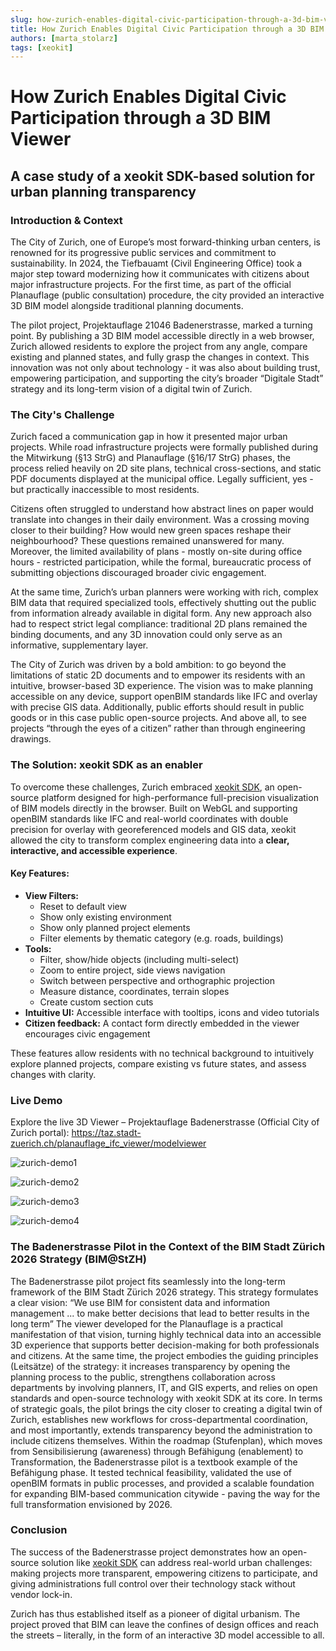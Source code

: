 ```yaml
---
slug: how-zurich-enables-digital-civic-participation-through-a-3d-bim-viewer
title: How Zurich Enables Digital Civic Participation through a 3D BIM Viewer
authors: [marta_stolarz]
tags: [xeokit]
---
```


# How Zurich Enables Digital Civic Participation through a 3D BIM Viewer
## A case study of a xeokit SDK-based solution for urban planning transparency

### Introduction & Context

The City of Zurich, one of Europe’s most forward-thinking urban centers, is renowned for its progressive public services and commitment to sustainability. In 2024, the Tiefbauamt (Civil Engineering Office) took a major step toward modernizing how it communicates with citizens about major infrastructure projects. For the first time, as part of the official Planauflage (public consultation) procedure, the city provided an interactive 3D BIM model alongside traditional planning documents.

The pilot project, Projektauflage 21046 Badenerstrasse, marked a turning point. By publishing a 3D BIM model accessible directly in a web browser, Zurich allowed residents to explore the project from any angle, compare existing and planned states, and fully grasp the changes in context. This innovation was not only about technology - it was also about building trust, empowering participation, and supporting the city’s broader “Digitale Stadt” strategy and its long-term vision of a digital twin of Zurich.

<!-- truncate -->

### The City's Challenge

Zurich faced a communication gap in how it presented major urban projects. While road infrastructure projects were formally published during the Mitwirkung (§13 StrG) and Planauflage (§16/17 StrG) phases, the process relied heavily on 2D site plans, technical cross-sections, and static PDF documents displayed at the municipal office. Legally sufficient, yes - but practically inaccessible to most residents.

Citizens often struggled to understand how abstract lines on paper would translate into changes in their daily environment. Was a crossing moving closer to their building? How would new green spaces reshape their neighbourhood? These questions remained unanswered for many. Moreover, the limited availability of plans - mostly on-site during office hours - restricted participation, while the formal, bureaucratic process of submitting objections discouraged broader civic engagement.

At the same time, Zurich’s urban planners were working with rich, complex BIM data that required specialized tools, effectively shutting out the public from information already available in digital form. Any new approach also had to respect strict legal compliance: traditional 2D plans remained the binding documents, and any 3D innovation could only serve as an informative, supplementary layer.

The City of Zurich was driven by a bold ambition: to go beyond the limitations of static 2D documents and to empower its residents with an intuitive, browser-based 3D experience. The vision was to make planning accessible on any device, support openBIM standards like IFC and overlay with precise GIS data. Additionally, public efforts should result in public goods or in this case public open-source projects. And above all, to see projects “through the eyes of a citizen” rather than through engineering drawings.

### The Solution: xeokit SDK as an enabler

To overcome these challenges, Zurich embraced [xeokit SDK](https://github.com/xeokit/xeokit-sdk), an open-source platform designed for high-performance full-precision visualization of BIM models directly in the browser. Built on WebGL and supporting openBIM standards like IFC and real-world coordinates with double precision for overlay with georeferenced models and GIS data, xeokit allowed the city to transform complex engineering data into a **clear, interactive, and accessible experience**.

#### Key Features:
- **View Filters:**
  - Reset to default view
  - Show only existing environment
  - Show only planned project elements
  - Filter elements by thematic category (e.g. roads, buildings)
- **Tools:**
  - Filter, show/hide objects (including multi-select)
  - Zoom to entire project, side views navigation
  - Switch between perspective and orthographic projection
  - Measure distance, coordinates, terrain slopes
  - Create custom section cuts
- **Intuitive UI:** Accessible interface with tooltips, icons and video tutorials
- **Citizen feedback:** A contact form directly embedded in the viewer encourages civic engagement

These features allow residents with no technical background to intuitively explore planned projects, compare existing vs future states, and assess changes with clarity. 

### Live Demo 
Explore the live 3D Viewer – Projektauflage Badenerstrasse (Official City of Zurich portal): https://taz.stadt-zuerich.ch/planauflage_ifc_viewer/modelviewer

![zurich-demo1](zurich-pic1.png)

![zurich-demo2](zurich-pic2.png)

![zurich-demo3](zurich-pic3.png)

![zurich-demo4](zurich-pic4.png)

### The Badenerstrasse Pilot in the Context of the BIM Stadt Zürich 2026 Strategy (BIM@StZH)

The Badenerstrasse pilot project fits seamlessly into the long-term framework of the BIM Stadt Zürich 2026 strategy. This strategy formulates a clear vision: “We use BIM for consistent data and information management ... to make better decisions that lead to better results in the long term” The viewer developed for the Planauflage is a practical manifestation of that vision, turning highly technical data into an accessible 3D experience that supports better decision-making for both professionals and citizens. At the same time, the project embodies the guiding principles (Leitsätze) of the strategy: it increases transparency by opening the planning process to the public, strengthens collaboration across departments by involving planners, IT, and GIS experts, and relies on open standards and open-source technology with xeokit SDK at its core. In terms of strategic goals, the pilot brings the city closer to creating a digital twin of Zurich, establishes new workflows for cross-departmental coordination, and most importantly, extends transparency beyond the administration to include citizens themselves. Within the roadmap (Stufenplan), which moves from Sensibilisierung (awareness) through Befähigung (enablement) to Transformation, the Badenerstrasse pilot is a textbook example of the Befähigung phase. It tested technical feasibility, validated the use of openBIM formats in public processes, and provided a scalable foundation for expanding BIM-based communication citywide - paving the way for the full transformation envisioned by 2026.

### Conclusion

The success of the Badenerstrasse project demonstrates how an open-source solution like [xeokit SDK](https://github.com/xeokit/xeokit-sdk) can address real-world urban challenges: making projects more transparent, empowering citizens to participate, and giving administrations full control over their technology stack without vendor lock-in.

Zurich has thus established itself as a pioneer of digital urbanism. The project proved that BIM can leave the confines of design offices and reach the streets – literally, in the form of an interactive 3D model accessible to all.

